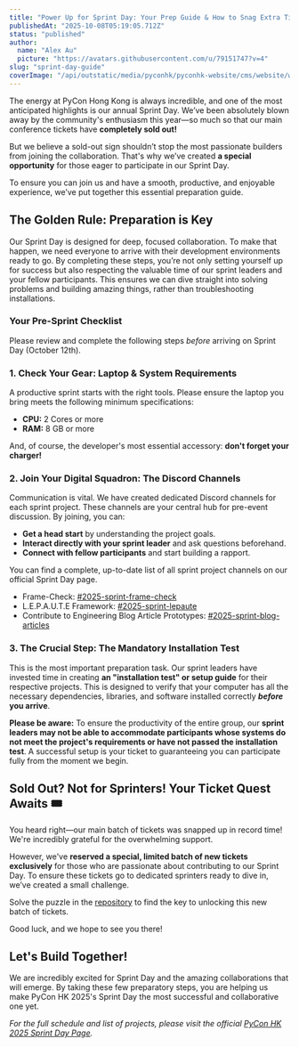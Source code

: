 ```yaml
---
title: "Power Up for Sprint Day: Your Prep Guide & How to Snag Extra Tickets"
publishedAt: "2025-10-08T05:19:05.712Z"
status: "published"
author:
  name: "Alex Au"
  picture: "https://avatars.githubusercontent.com/u/79151747?v=4"
slug: "sprint-day-guide"
coverImage: "/api/outstatic/media/pyconhk/pyconhk-website/cms/website/website/public/outstatic/images/2025-sprint-day-guide-M5Nj.png"
---
```


The energy at PyCon Hong Kong is always incredible, and one of the most anticipated highlights is our annual Sprint Day. We’ve been absolutely blown away by the community's enthusiasm this year—so much so that our main conference tickets have **completely sold out!**

But we believe a sold-out sign shouldn’t stop the most passionate builders from joining the collaboration. That's why we’ve created **a special opportunity** for those eager to participate in our Sprint Day.

To ensure you can join us and have a smooth, productive, and enjoyable experience, we’ve put together this essential preparation guide.

## **The Golden Rule: Preparation is Key**

Our Sprint Day is designed for deep, focused collaboration. To make that happen, we need everyone to arrive with their development environments ready to go. By completing these steps, you’re not only setting yourself up for success but also respecting the valuable time of our sprint leaders and your fellow participants. This ensures we can dive straight into solving problems and building amazing things, rather than troubleshooting installations.

### **Your Pre-Sprint Checklist**

Please review and complete the following steps *before* arriving on Sprint Day (October 12th).

### **1. Check Your Gear: Laptop & System Requirements**

A productive sprint starts with the right tools. Please ensure the laptop you bring meets the following minimum specifications:

- **CPU:** 2 Cores or more
- **RAM:** 8 GB or more

And, of course, the developer's most essential accessory: **don't forget your charger!**

### **2. Join Your Digital Squadron: The Discord Channels**

Communication is vital. We have created dedicated Discord channels for each sprint project. These channels are your central hub for pre-event discussion. By joining, you can:

- **Get a head start** by understanding the project goals.
- **Interact directly with your sprint leader** and ask questions beforehand.
- **Connect with fellow participants** and start building a rapport.

You can find a complete, up-to-date list of all sprint project channels on our official Sprint Day page.

- Frame-Check: [#2025-sprint-frame-check](https://discord.com/channels/1246847132699332640/1420214135857086565)
- L.E.P.A.U.T.E Framework: [#2025-sprint-lepaute](https://discord.com/channels/1246847132699332640/1420214691547840563)
- Contribute to Engineering Blog Article Prototypes: [#2025-sprint-blog-articles](https://discord.com/channels/1246847132699332640/1423684541201125457)

### **3. The Crucial Step: The Mandatory Installation Test**

This is the most important preparation task. Our sprint leaders have invested time in creating **an "installation test" or setup guide** for their respective projects. This is designed to verify that your computer has all the necessary dependencies, libraries, and software installed correctly ***before* you arrive**.

**Please be aware:** To ensure the productivity of the entire group, our **sprint leaders may not be able to accommodate participants whose systems do not meet the project's requirements or have not passed the installation test**. A successful setup is your ticket to guaranteeing you can participate fully from the moment we begin.

## **Sold Out? Not for Sprinters! Your Ticket Quest Awaits 🎟️**

You heard right—our main batch of tickets was snapped up in record time! We're incredibly grateful for the overwhelming support.

However, we've **reserved a special, limited batch of new tickets exclusively** for those who are passionate about contributing to our Sprint Day. To ensure these tickets go to dedicated sprinters ready to dive in, we’ve created a small challenge.

Solve the puzzle in the [repository](https://github.com/pyconhk/pyconhk-2025-sprint-extra-tickets) to find the key to unlocking this new batch of tickets.

Good luck, and we hope to see you there!

## **Let's Build Together!**

We are incredibly excited for Sprint Day and the amazing collaborations that will emerge. By taking these few preparatory steps, you are helping us make PyCon HK 2025's Sprint Day the most successful and collaborative one yet.

*For the full schedule and list of projects, please visit the official *[*PyCon HK 2025 Sprint Day Page*](https://pycon.hk/sprint)*.*